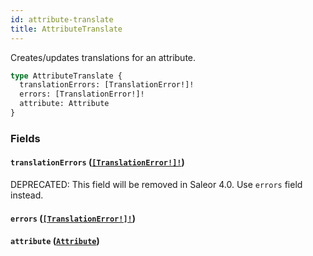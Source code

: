 ```yaml
---
id: attribute-translate
title: AttributeTranslate
---
```


Creates/updates translations for an attribute.

```graphql
type AttributeTranslate {
  translationErrors: [TranslationError!]!
  errors: [TranslationError!]!
  attribute: Attribute
}
```

### Fields

#### `translationErrors` ([`[TranslationError!]!`](../../../developer/api-reference/objects/translation-error))

<span class="badge badge--warning">DEPRECATED: This field will be removed in Saleor 4.0. Use `errors` field instead.</span>

#### `errors` ([`[TranslationError!]!`](../../../developer/api-reference/objects/translation-error))

#### `attribute` ([`Attribute`](../../../developer/api-reference/objects/attribute))

